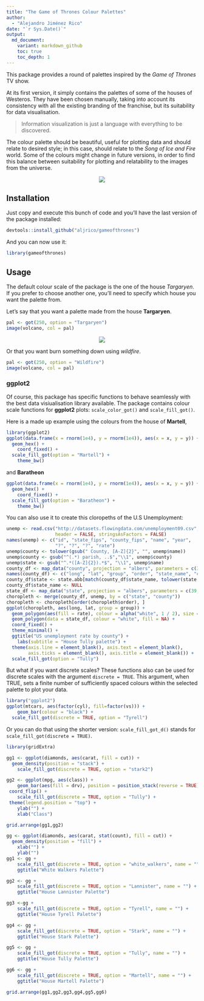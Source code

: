 ```yaml
---
title: "The Game of Thrones Colour Palettes"
author:
  - "Alejandro Jiménez Rico"
date: "`r Sys.Date()`"
output:
  md_document:
    variant: markdown_github
    toc: true
    toc_depth: 1
---
```



This package provides a round of palettes inspired by the *Game of Thrones* TV show.

At its first version, it simply contains the palettes of some of the houses of Westeros. They have been chosen manually, taking into account its consistency with all the existing branding of the franchise, but its suitability for data visualisation. 

> Information visualization is just a language with everything to be discovered. 

The colour palette should be beautiful, useful for plotting data and should relate to desired style; in this case, should relate to the _Song of Ice and Fire_ world. Some of the colours might change in future versions, in order to find this balance between suitability for plotting and relatability to the images from the universe.

<center><img src="https://raw.githubusercontent.com/aljrico/aljrico.github.io/master/_posts/images/show_scales2-1.png" ></center>




Installation
-------------

Just copy and execute this bunch of code and you'll have the last version of the package installed:


```r
devtools::install_github("aljrico/gameofthrones")
```

And you can now use it:


```r
library(gameofthrones)
```

Usage
-----

The default colour scale of the package is the one of the house *Targaryen*. If you prefer to choose another one, you'll need to specify which house you want the palette from.

Let's say that you want a palette made from the house **Targaryen**.


```r
pal <- got(250, option = "Targaryen")
image(volcano, col = pal)
```

<center><img src="https://raw.githubusercontent.com/aljrico/aljrico.github.io/master/_posts/images/unnamed-chunk-3-1.png" ></center>

Or that you want burn something down using *wildfire*.

```r
pal <- got(250, option = "Wildfire")
image(volcano, col = pal)
```


### ggplot2

Of course, this package has specific functions to behave seamlessly with the best data visiualisation library available. 
The package contains colour scale functions for **ggplot2** plots: `scale_color_got()` and `scale_fill_got()`.


Here is a made up example using the colours from the house of **Martell**,


```r
library(ggplot2)
ggplot(data.frame(x = rnorm(1e4), y = rnorm(1e4)), aes(x = x, y = y)) +
  geom_hex() + 
	coord_fixed() +
  scale_fill_got(option = "Martell") + 
	theme_bw()
```

and **Baratheon**


```r
ggplot(data.frame(x = rnorm(1e4), y = rnorm(1e4)), aes(x = x, y = y)) +
  geom_hex() + 
	coord_fixed() +
  scale_fill_got(option = "Baratheon") + 
	theme_bw()
```

You can also use it to create this cloropeths of the U.S Unemployment:

```r
unemp <- read.csv("http://datasets.flowingdata.com/unemployment09.csv",
                  header = FALSE, stringsAsFactors = FALSE)
names(unemp) <- c("id", "state_fips", "county_fips", "name", "year",
                  "?", "?", "?", "rate")
unemp$county <- tolower(gsub(" County, [A-Z]{2}", "", unemp$name))
unemp$county <- gsub("^(.*) parish, ..$","\\1", unemp$county)
unemp$state <- gsub("^.*([A-Z]{2}).*$", "\\1", unemp$name)
county_df <- map_data("county", projection = "albers", parameters = c(39, 45))
names(county_df) <- c("long", "lat", "group", "order", "state_name", "county")
county_df$state <- state.abb[match(county_df$state_name, tolower(state.name))]
county_df$state_name <- NULL
state_df <- map_data("state", projection = "albers", parameters = c(39, 45))
choropleth <- merge(county_df, unemp, by = c("state", "county"))
choropleth <- choropleth[order(choropleth$order), ]
ggplot(choropleth, aes(long, lat, group = group)) +
  geom_polygon(aes(fill = rate), colour = alpha("white", 1 / 2), size = 0.2) +
  geom_polygon(data = state_df, colour = "white", fill = NA) +
  coord_fixed() +
  theme_minimal() +
  ggtitle("US unemployment rate by county") +
	labs(subtitle = "House Tully palette") +
  theme(axis.line = element_blank(), axis.text = element_blank(),
        axis.ticks = element_blank(), axis.title = element_blank()) +
  scale_fill_got(option = "Tully")
```



But what if you want discrete scales? These functions also can be used for discrete scales with the argument `discrete = TRUE`. This argument, when TRUE, sets a finite number of sufficiently spaced colours within the selected palette to plot your data.


```r
library("ggplot2")
ggplot(mtcars, aes(factor(cyl), fill=factor(vs))) +  
	geom_bar(colour = "black") +
  scale_fill_got(discrete = TRUE, option = "Tyrell")
```

Or you can do that using the shorter version: `scale_fill_got_d()` stands for `scale_fill_got(discrete = TRUE)`.

```r
library(gridExtra)

gg1 <- ggplot(diamonds, aes(carat, fill = cut)) +
  geom_density(position = "stack") +
	scale_fill_got(discrete = TRUE, option = "stark2")

gg2 <- ggplot(mpg, aes(class)) +
	geom_bar(aes(fill = drv), position = position_stack(reverse = TRUE), colour = "black") +
 coord_flip() +
	scale_fill_got(discrete = TRUE, option = "Tully") +
 theme(legend.position = "top") +
	ylab("") +
	xlab("Class")

grid.arrange(gg1,gg2)
```


```r

gg <- ggplot(diamonds, aes(carat, stat(count), fill = cut)) +
  geom_density(position = "fill") +
	xlab("") + 
	ylab("")
gg1 <- gg +
	scale_fill_got(discrete = TRUE, option = "white_walkers", name = "") +
	ggtitle("White Walkers Palette")

gg2 <- gg +
	scale_fill_got(discrete = TRUE, option = "Lannister", name = "") +
	ggtitle("House Lannister Palette")

gg3 <-gg +
	scale_fill_got(discrete = TRUE, option = "Tyrell", name = "") +
	ggtitle("House Tyrell Palette")

gg4 <- gg +
	scale_fill_got(discrete = TRUE, option = "Stark", name = "") +
	ggtitle("House Stark Palette")

gg5 <- gg +
	scale_fill_got(discrete = TRUE, option = "Tully", name = "") +
	ggtitle("House Tully Palette")

gg6 <- gg +
	scale_fill_got(discrete = TRUE, option = "Martell", name = "") +
	ggtitle("House Martell Palette")

grid.arrange(gg1,gg2,gg3,gg4,gg5,gg6)
```
